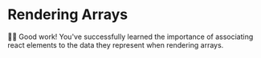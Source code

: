 # Rendering Arrays

<EpicVideo url="https://www.epicreact.dev/workshops/react-fundamentals/dad-joke-break-rendering-arrays" />

👨‍💼 Good work! You've successfully learned the importance of associating react
elements to the data they represent when rendering arrays.

